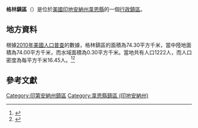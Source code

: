 {{noteTA
|G1=USState
|G2=地名
|G3=Unit
}}
{{Infobox settlement
|official_name            = 格林鎮區
|native_name = Green Township
|settlement_type          = [[行政鎮區|行政鎮區]]
|image_skyline            = 
|imagesize                = 
|image_map                = Map highlighting Green Township, Wayne County, Indiana.svg
|mapsize                  = 250px
|pushpin_map  =USA Indiana
|pushpin_label = 格林鎮區
|pushpin_label_position   = top
|pushpin_map_caption      = 格林鎮區在印地安納州的位置
|subdivision_type         = [[世界政區索引|國家]]
|subdivision_type1        = [[美国州份|州份]]
|subdivision_type2        = [[印地安納州行政区划|縣]]
|subdivision_name         = [[美国|美国]]
|subdivision_name1        = [[印地安納州|印地安納州]]
|subdivision_name2        = [[韋恩縣_(印地安納州)|韋恩縣]]
|elevation_ft             = 1102
|elevation_m              = 336
|timezone                 = [[北美东部時區|北美东部時區]]
|area_total_km2           = 74.30
|area_land_km2            = 74.00
|area_water_km2           = 0.30
|area_total_sq_mi         = 
|area_land_sq_mi          = 
|area_water_sq_mi         = 
|population_as_of         = [[2010年美國人口普查|2010]]
|population_footnotes     = 
|population_total         = 1222
|population_density_km2   = auto
|population_density_sq_mi = auto
|utc_offset               = -5
|coordinates              = {{coord|39|57|44|N|85|00|19|W|type:city_region:US-AL_source:GNS-enwiki|display=inline,title}}
| coor_pinpoint           = 
| coordinates_footnotes   = 
|timezone_DST             = EDT
|utc_offset_DST           = -4
|postal_code_type         = [[美國郵區編號|郵區編號]]
|postal_code              = 
|area_code                = {{link-en|电话区号765|Area code 765|765}}
|blank_name = [[地名信息系统|GNIS ID]]
|blank_info = 453349
}}
'''格林鎮區'''（{{lang-en|Green Township}}）是位於[[美國|美國]][[印地安納州|印地安納州]][[韋恩縣_(印地安納州)|韋恩縣]]的一個[[行政鎮區|行政鎮區]]。

== 地方資料 ==
根據[[2010年美國人口普查|2010年美國人口普查]]的數據，格林鎮區的面積為74.30平方千米，當中陸地面積為74.00平方千米，而水域面積為0.30平方千米。當地共有人口1222人，而人口密度為每平方千米16.45人。<ref name="GR8">{{cite web|url=http://factfinder2.census.gov|publisher=[[美国人口调查局|美国人口调查局]]|accessdate=2011-05-14|title=American FactFinder|archive-date=2013-09-11|archive-url=https://web.archive.org/web/20130911234518/http://factfinder2.census.gov/|dead-url=no}}</ref><ref>{{cite web|url=https://www.citypopulation.de/en/usa/indiana/admin/|title=USA: Indiana (Counties and Townships) - City Population|access-date=2020-09-06|archive-date=2020-04-22|archive-url=https://web.archive.org/web/20200422090607/https://www.citypopulation.de/en/usa/indiana/admin/|dead-url=no}}</ref>

== 參考文獻 ==
{{reflist}}

{{韋恩縣 (印地安納州)}}

{{DEFAULTSORT:Green Township}}
[[Category:印第安納州鎮區|Category:印第安納州鎮區]]
[[Category:韋恩縣鎮區_(印地安納州)|Category:韋恩縣鎮區 (印地安納州)]]

{{Indiana-geo-stub}}